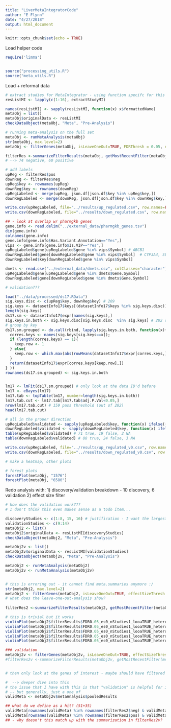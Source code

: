 ```yaml
---
title: "LiverMetaIntegratorCode"
author: "E Flynn"
date: "4/27/2018"
output: html_document
---
```


```r
knitr::opts_chunk$set(echo = TRUE)
```

Load helper code
```r
require('limma')


source("processing_utils.R")
source("meta_utils.R")
```
Load + reformat data 

```r
# extract studies for MetaIntegrator - using function specifc for this
resListMI <- lapply(c(1:16), extractStudyMI)

names(resListMI) <- sapply(resListMI, function(x) x$formattedName)
metaObj = list()
metaObj$originalData <- resListMI
checkDataObject(metaObj, "Meta", "Pre-Analysis")

```

```r
# running meta-analysis on the full set
metaObj <- runMetaAnalysis(metaObj)
str(metaObj, max.level=2)
metaObj <- filterGenes(metaObj, isLeaveOneOut=TRUE, FDRThresh = 0.05, effectSizeThresh = 0.3)

filterRes <-summarizeFilterResults(metaObj, getMostRecentFilter(metaObj))
# --> 74 negative, 60 positive

# add labels
upReg <- filterRes$pos
downReg <- filterRes$neg
upReg$key <- rownames(upReg)
downReg$key <- rownames(downReg)
upRegLabeled <- merge(upReg, json.df[json.df$key %in% upReg$key,])
downRegLabeled <- merge(downReg, json.df[json.df$key %in% downReg$key,])

write.csv(upRegLabeled, file="../results/up_regulated.csv", row.names=FALSE, quote=FALSE)
write.csv(downRegLabeled, file="../results/down_regulated.csv", row.names=FALSE, quote=FALSE)

## - look at overlap w/ pharmgkb genes
gene.info <- read.delim("../external_data/pharmgkb_genes.tsv")
dim(gene.info)
colnames(gene.info)
gene.info[gene.info$Has.Variant.Annotation=="Yes",]
vips <- gene.info[gene.info$Is.VIP=="Yes",]
upRegLabeled$gene[upRegLabeled$gene %in% vips$Symbol] # ABCB1
downRegLabeled$gene[downRegLabeled$gene %in% vips$Symbol]  # CYP3A4, SLC22A1
downRegLabeled$key[downRegLabeled$gene %in% vips$Symbol] 

dmets <- read.csv("../external_data/dmets.csv", colClasses="character")
upRegLabeled$gene[upRegLabeled$gene %in% dmets$Gene.Symbol]
downRegLabeled$gene[downRegLabeled$gene %in% dmets$Gene.Symbol]

```

```r
# validation???

load("../data/processed/ds17.RData")
sig.keys.disc <- c(upReg$key, downReg$key) # 209
sig.keys <- datasetInfo17$keys[(datasetInfo17$keys %in% sig.keys.disc)]
length(sig.keys)
ds17.sm <- datasetInfo17$expr[names(sig.keys),]
sig.keys.in.both <- sig.keys.disc[sig.keys.disc  %in% sig.keys] # 202 out of 209
# group by key
ds17.sm.grouped <- do.call(rbind, lapply(sig.keys.in.both, function(x){
  corres.keys <- names(sig.keys[sig.keys==x]);
  if (length(corres.keys) == 1){
    keep.row <- 1
  } else{
    keep.row <- which.max(abs(rowMeans(datasetInfo17$expr[corres.keys,])))
  }
  return(datasetInfo17$expr[corres.keys[keep.row],])
} ))
rownames(ds17.sm.grouped) <- sig.keys.in.both


lm17 <- lmFit(ds17.sm.grouped) # only look at the data ID'd before
lm17 <- eBayes(lm17)
lm17.tab <- topTable(lm17, number=length(sig.keys.in.both))
lm17.tab.cut <- lm17.tab[lm17.tab$adj.P.Val<0.05,]
nrow(lm17.tab.cut) # 159 pass threshold (out of 202)
head(lm17.tab.cut)

# all in the proper direction
upRegLabeled$validated <- sapply(upRegLabeled$key, function(x) ifelse((!x %in% sig.keys.in.both), "NA" , x %in% rownames(lm17.tab.cut)))
downRegLabeled$validated <- sapply(downRegLabeled$key, function(x) ifelse((!x %in% sig.keys.in.both), "NA" , x %in% rownames(lm17.tab.cut)))
table(upRegLabeled$validated) # 71 true, 19 false, 2 NA
table(downRegLabeled$validated) # 88 true, 24 false, 3 NA

write.csv(upRegLabeled, file="../results/up_regulated_v0.csv", row.names=FALSE, quote=FALSE)
write.csv(downRegLabeled, file="../results/down_regulated_v0.csv", row.names=FALSE, quote=FALSE)

```

```r
# make a heatmap, other plots

# forest plots
forestPlot(metaObj, "1576")
forestPlot(metaObj, "6580")

```

Redo analysis with:
1) discovery/validation breakdown - 10 discovery, 6 validation
2) effect size filter

```r

# how does the validation work??? 
# I don't think this even makes sense as a todo item...

discoveryStudies <- c(1:8, 15, 16) # justification - I want the largest 
validationStudies <- c(9:14)
metaObj2 <- list()
metaObj2$originalData <- resListMI[discoveryStudies]
checkDataObject(metaObj2, "Meta", "Pre-Analysis")

metaObj2v <- list()
metaObj2v$originalData <- resListMI[validationStudies]
checkDataObject(metaObj2v, "Meta", "Pre-Analysis")

metaObj2 <- runMetaAnalysis(metaObj2)
metaObj2v <- runMetaAnalysis(metaObj2v)


# this is erroring out - it cannot find meta.summaries anymore :/ 
str(metaObj2, max.level=2)
metaObj2 <- filterGenes(metaObj2, isLeaveOneOut=TRUE, effectSizeThresh = 0.3, FDRThresh = 0.05) # arbitrarily chose effect size threshold
# what does the leave-one-out-analysis show?
 
filterRes2 <-summarizeFilterResults(metaObj2, getMostRecentFilter(metaObj2))

# this is trivial but it works
violinPlot(metaObj2$filterResults$FDR0.05_es0_nStudies1_looaTRUE_hetero0, metaObj2v$originalData$GSE89632, labelColumn = 'sexLabels')
violinPlot(metaObj2$filterResults$FDR0.05_es0_nStudies1_looaTRUE_hetero0, metaObj2v$originalData$GSE32504, labelColumn = 'sexLabels')
violinPlot(metaObj2$filterResults$FDR0.05_es0_nStudies1_looaTRUE_hetero0, metaObj2v$originalData$GSE33116, labelColumn = 'sexLabels')
violinPlot(metaObj2$filterResults$FDR0.05_es0_nStudies1_looaTRUE_hetero0, metaObj2v$originalData$GSE33814, labelColumn = 'sexLabels')
violinPlot(metaObj2$filterResults$FDR0.05_es0_nStudies1_looaTRUE_hetero0, metaObj2v$originalData$GSE48452, labelColumn = 'sexLabels')

### validation
metaObj2v <- filterGenes(metaObj2v, isLeaveOneOut=TRUE, effectSizeThresh=0.3, FDRThresh = 0.05)
#filterRes2v <-summarizeFilterResults(metaObj2v, getMostRecentFilter(metaObj2v))


# then only look at the genes of interest - maybe should have filtered before running meta-analysis

#  --> deeper dive into this
# the issue that I have with this is that "validation" is helpful for if we're going to use for classification
# -- but generally, just a one of
validMeta <- metaObj2v$metaAnalysis$pooledResults

## what do we define as a hit? (51+35)
validMeta[rownames(validMeta) %in% rownames(filterRes2$neg) & validMeta$effectSize < -0.3 & validMeta$fisherFDRDown < 0.05, c(1:3, ncol(validMeta)) ] # 36 out of 44 (28 at FDR threshold)
validMeta[rownames(validMeta) %in% rownames(filterRes2$pos) & validMeta$effectSize > 0.3 & validMeta$fisherFDRUp < 0.05,c(1:3, (ncol(validMeta)-3))] # 26 out of 26 (21 at FDR threshold)
## - why doesn't this match up with the summarization in filterRes2v?

```